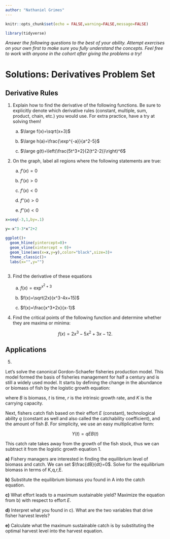 ```yaml
---
author: "Nathaniel Grimes"
---
```


```r
knitr::opts_chunk$set(echo = FALSE,warning=FALSE,message=FALSE)

library(tidyverse)
```

*Answer the following questions to the best of your ability.  Attempt exercises on your own first to make sure you fully understand the concepts. Feel free to work with anyone in the cohort after giving the problems a try!*

# Solutions: Derivatives Problem Set

## Derivative Rules

1) Explain how to find the derivative of the following functions. Be sure to explicitly denote which derivative rules (constant, multiple, sum, product, chain, etc.) you would use. For extra practice, have a try at solving them!

    a) $\large f(x)=\sqrt(x+3)$
    
    b) $\large h(a)=\frac{\exp^{-a}}{a^2-5}$
    
    c) $\large g(t)=\left(\frac{5t^3+2}{2(t^2-2)}\right)^6$
    
2) On the graph, label all regions where the following statements are true:

    a) $f'(x)=0$
    
    b) $f'(x)>0$
    
    c) $f'(x)<0$
    
    d) $f''(x)>0$
    
    e) $f''(x)<0$
    
```r
x=seq(-3,1,by=.1)

y=-x^3-3*x^2+2

ggplot()+
  geom_hline(yintercept=0)+
  geom_vline(xintercept = 0)+
  geom_line(aes(x=x,y=y),color="black",size=3)+
  theme_classic()+
  labs(x="",y="")
  
```
    
  
3)  Find the derivative of these equations

    a) $f(x)=\exp^{x^2+3}$
    
    b) $f(x)=\sqrt(2x)(x^3-4x+15)$
    
    c) $f(x)=\frac{x^3+2x}{x-1}$
    
4) Find the critical points of the following function and determine whether they are maxima or minima:

$$
f(x) = 2x^3-5x^2+3x-12.
$$

## Applications
    
5) 

Let's solve the canonical Gordon-Schaefer fisheries production model. This model formed the basis of fisheries management for half a century and is still a widely used model. It starts by defining the change in the abundance or biomass of fish by the logistic growth equation:

\begin{equation}
\frac{dB}{dt}=rB(t)(1-\frac{B(t)}{K})
\end{equation}

where $B$ is biomass, $t$ is time, $r$ is the intrinsic growth rate, and $K$ is the carrying capacity. 

Next, fishers catch fish based on their effort $E$ (constant), technological ability $q$ (constant as well and also called the catchability coefficient), and the amount of fish $B$. For simplicity, we use an easy multiplicative form:

$$
Y(t)=qEB(t)
$$

This catch rate takes away from the growth of the fish stock, thus we can subtract it from the logistic growth equation 1. 

\begin{equation}
\frac{dB}{dt}=rB(t)(1-\frac{B(t)}{K})-Y(t)
\end{equation}

**a)** Fishery managers are interested in finding the equilibrium level of biomass and catch. We can set $\frac{dB}{dt}=0$. Solve for the equilibrium biomass in terms of K,q,r,E.

**b)** Substitute the equilibrium biomass you found in A into the catch equation. 

**c)** What effort leads to a maximum sustainable yield? Maximize the equation from b) with respect to effort $E$.

**d)** Interpret what you found in c). What are the two variables that drive fisher harvest levels?

**e)** Calculate what the maximum sustainable catch is by substituting the optimal harvest level into the harvest equation.